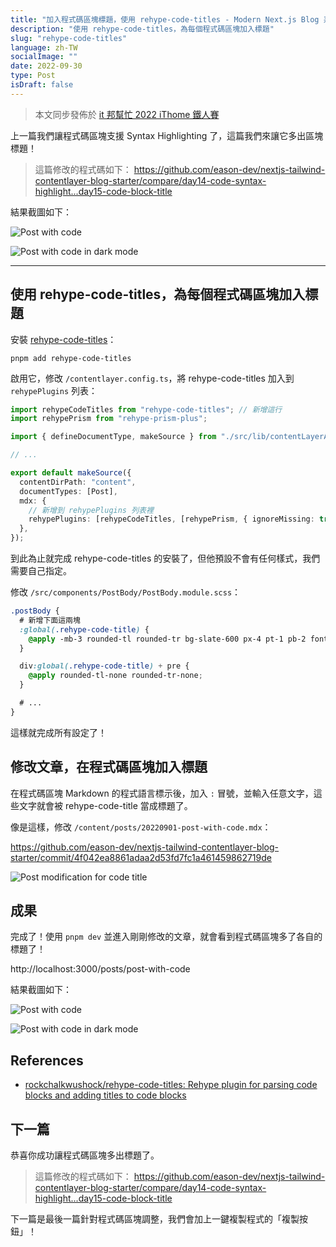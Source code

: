 ```yaml
---
title: "加入程式碼區塊標題，使用 rehype-code-titles - Modern Next.js Blog 系列 #15"
description: "使用 rehype-code-titles，為每個程式碼區塊加入標題"
slug: "rehype-code-titles"
language: zh-TW
socialImage: ""
date: 2022-09-30
type: Post
isDraft: false
---
```


> 本文同步發佈於 [it 邦幫忙 2022 iThome 鐵人賽](https://ithelp.ithome.com.tw/articles/10301271)

上一篇我們讓程式碼區塊支援 Syntax Highlighting 了，這篇我們來讓它多出區塊標題！

> 這篇修改的程式碼如下：
> https://github.com/eason-dev/nextjs-tailwind-contentlayer-blog-starter/compare/day14-code-syntax-highlight...day15-code-block-title

結果截圖如下：

![Post with code](https://i.imgur.com/FCKHNvh.jpg)

![Post with code in dark mode](https://i.imgur.com/jAr8Isc.jpg)

---

## 使用 rehype-code-titles，為每個程式碼區塊加入標題

安裝 [rehype-code-titles](https://github.com/rockchalkwushock/rehype-code-titles)：

```shell
pnpm add rehype-code-titles
```

啟用它，修改 `/contentlayer.config.ts`，將 rehype-code-titles 加入到 `rehypePlugins` 列表：

```ts
import rehypeCodeTitles from "rehype-code-titles"; // 新增這行
import rehypePrism from "rehype-prism-plus";

import { defineDocumentType, makeSource } from "./src/lib/contentLayerAdapter";

// ...

export default makeSource({
  contentDirPath: "content",
  documentTypes: [Post],
  mdx: {
    // 新增到 rehypePlugins 列表裡
    rehypePlugins: [rehypeCodeTitles, [rehypePrism, { ignoreMissing: true }]],
  },
});
```

到此為止就完成 rehype-code-titles 的安裝了，但他預設不會有任何樣式，我們需要自己指定。

修改 `/src/components/PostBody/PostBody.module.scss`：

```scss
.postBody {
  # 新增下面這兩塊
  :global(.rehype-code-title) {
    @apply -mb-3 rounded-tl rounded-tr bg-slate-600 px-4 pt-1 pb-2 font-mono text-sm text-gray-200;
  }

  div:global(.rehype-code-title) + pre {
    @apply rounded-tl-none rounded-tr-none;
  }

  # ...
}
```

這樣就完成所有設定了！

## 修改文章，在程式碼區塊加入標題

在程式碼區塊 Markdown 的程式語言標示後，加入 `:` 冒號，並輸入任意文字，這些文字就會被 rehype-code-title 當成標題了。

像是這樣，修改 `/content/posts/20220901-post-with-code.mdx`：

https://github.com/eason-dev/nextjs-tailwind-contentlayer-blog-starter/commit/4f042ea8861adaa2d53fd7fc1a461459862719de

![Post modification for code title](https://i.imgur.com/fWZ72A0.jpg)

## 成果

完成了！使用 `pnpm dev` 並進入剛剛修改的文章，就會看到程式碼區塊多了各自的標題了！

http://localhost:3000/posts/post-with-code

結果截圖如下：

![Post with code](https://i.imgur.com/FCKHNvh.jpg)

![Post with code in dark mode](https://i.imgur.com/jAr8Isc.jpg)

## References

- [rockchalkwushock/rehype-code-titles: Rehype plugin for parsing code blocks and adding titles to code blocks](https://github.com/rockchalkwushock/rehype-code-titles)

## 下一篇

恭喜你成功讓程式碼區塊多出標題了。

> 這篇修改的程式碼如下：
> https://github.com/eason-dev/nextjs-tailwind-contentlayer-blog-starter/compare/day14-code-syntax-highlight...day15-code-block-title

下一篇是最後一篇針對程式碼區塊調整，我們會加上一鍵複製程式的「複製按鈕」！
